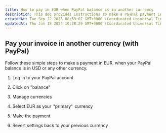 ```yaml
---
title: How to pay in EUR when PayPal balance is in another currency
description: This doc provides instructions to make a PayPal payment in a different from your main currency.
createdAt: Tue Sep 12 2023 08:53:07 GMT+0000 (Coordinated Universal Time)
updatedAt: Thu Jan 18 2024 10:38:29 GMT+0000 (Coordinated Universal Time)
---
```


## Pay your invoice in another currency (with PayPal)

Follow these simple steps to make a payment in EUR, when your PayPal balance is in USD or any other currency.

1. Log in to your PayPal account

2. Click on "balance"

3. Manage currencies

4. Select EUR as your ''primary'' currency

5. Make the payment

6. Revert settings back to your previous currency
